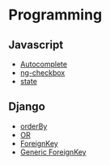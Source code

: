 = Programming =
== Javascript ==
* [[Autocomplete]]
* [[ng-checkbox]]
* [[state]]

== Django ==
* [[orderBy]]
* [[OR]]
* [[ForeignKey]]
* [[Generic ForeignKey]]



